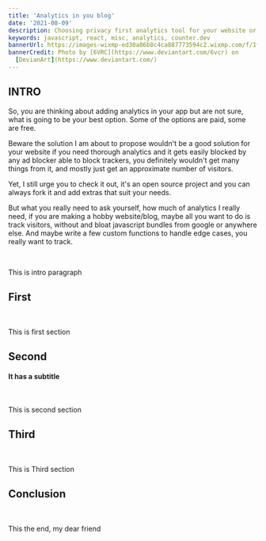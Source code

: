 ```yaml
---
title: 'Analytics in you blog'
date: '2021-08-09'
description: Choosing privacy first analytics tool for your website or blog
keywords: javascript, react, misc, analytics, counter.dev
bannerUrl: https://images-wixmp-ed30a86b8c4ca887773594c2.wixmp.com/f/1f43d5b0-2dc2-4600-a801-2e246e33b5b2/dc73sa7-af05b78d-39c3-43d9-87b0-23d713236b10.gif?token=eyJ0eXAiOiJKV1QiLCJhbGciOiJIUzI1NiJ9.eyJzdWIiOiJ1cm46YXBwOjdlMGQxODg5ODIyNjQzNzNhNWYwZDQxNWVhMGQyNmUwIiwiaXNzIjoidXJuOmFwcDo3ZTBkMTg4OTgyMjY0MzczYTVmMGQ0MTVlYTBkMjZlMCIsIm9iaiI6W1t7InBhdGgiOiJcL2ZcLzFmNDNkNWIwLTJkYzItNDYwMC1hODAxLTJlMjQ2ZTMzYjViMlwvZGM3M3NhNy1hZjA1Yjc4ZC0zOWMzLTQzZDktODdiMC0yM2Q3MTMyMzZiMTAuZ2lmIn1dXSwiYXVkIjpbInVybjpzZXJ2aWNlOmZpbGUuZG93bmxvYWQiXX0.uZ86a2Ax3OR9fpTH6jaO4r_YtLry_OyLqw00m4P5fv0
bannerCredit: Photo by [6VRC](https://www.deviantart.com/6vcr) on
  [DevianArt](https://www.deviantart.com/)
---
```


<GlobalWrapper>

<SectionWrapper title="intro">

## INTRO

So, you are thinking about adding analytics in your app but are not sure,
what is going to be your best option. Some of the options are paid, some are free.

Beware the solution I am about to propose wouldn't be a good solution for
your website if you need thorough analytics and it gets easily blocked
by any ad blocker able to block trackers, you definitely wouldn't get
many things from it, and mostly just get an approximate number of visitors.

Yet, I still urge you to check it out, it's an open source project and
you can always fork it and add extras that suit your needs.

But what you really need to ask yourself, how much of analytics I really need,
if you are making a hobby website/blog, maybe all you want to do is track visitors,
without and bloat javascript bundles from google or anywhere else.
And maybe write a few custom functions to handle edge cases, you really want to track.

<br />

This is intro paragraph

</SectionWrapper>

<SectionWrapper title="first">

## First

<br />

This is first section

</SectionWrapper>

<SectionWrapper title="second">

## Second

#### It has a subtitle

<br />

This is second section

</SectionWrapper>

<SectionWrapper title="Third">

## Third

<br />

This is Third section

</SectionWrapper>

<SectionWrapper title="conclusion">

## Conclusion

<br />

This the end, my dear friend

</SectionWrapper>

</GlobalWrapper>
